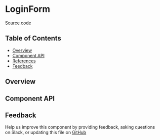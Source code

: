 
<Meta title="MDX/RegisterPasswordForm" of={stories} />

# LoginForm

[Source code](https://github.com/leemonade/bubbles/tree/main/packages/components/leemons/RegisterPasswordForm)

## Table of Contents

- [Overview](#overview)
- [Component API](#component-api)
- [References](#references)
- [Feedback](#feedback)

## Overview

<Primary />

## Component API

<Controls />

## Feedback

Help us improve this component by providing feedback, asking questions on Slack, or updating this file on
[GitHub](https://github.com/leemonade/bubbles/edit/main/packages/components/leemons/RegisterPasswordForm.mdx)
